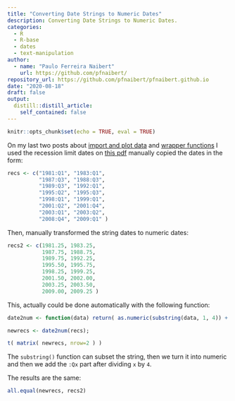 ```yaml
---
title: "Converting Date Strings to Numeric Dates"
description: Converting Date Strings to Numeric Dates.
categories:
  - R
  - R-base
  - dates
  - text-manipulation
author:
  - name: "Paulo Ferreira Naibert"
    url: https://github.com/pfnaibert/
repository_url: https://github.com/pfnaibert/pfnaibert.github.io
date: "2020-08-18"
draft: false
output:
  distill::distill_article:
    self_contained: false
---
```


```r
knitr::opts_chunk$set(echo = TRUE, eval = TRUE)
```

On my last two posts about
[import and plot data](https://pfnaibert.github.io/posts/2020-08-17-plot-base-gdp/)
and
[wrapper functions](https://pfnaibert.github.io/posts/2020-08-18-1-wrapper-gdp/)
I used the recession limit dates on [this pdf](https://portalibre.fgv.br/sites/default/files/2020-06/comunicado-do-comite-de-datacao-de-ciclos-economicos-29_06_2020-1.pdf) manually copied the dates in the form:

```r
recs <- c("1981:Q1", "1983:Q1",
		  "1987:Q3", "1988:Q3",
		  "1989:Q3", "1992:Q1",
		  "1995:Q2", "1995:Q3",
		  "1998:Q1", "1999:Q1",
		  "2001:Q2", "2001:Q4",
		  "2003:Q1", "2003:Q2",
		  "2008:Q4", "2009:Q1" )
```

Then, manually transformed the string dates to numeric dates:

```r
recs2 <- c(1981.25, 1983.25,
		   1987.75, 1988.75,
		   1989.75, 1992.25,
		   1995.50, 1995.75,
		   1998.25, 1999.25,
		   2001.50, 2002.00,
		   2003.25, 2003.50,
		   2009.00, 2009.25 )
```

This, actually could be done automatically with the following function:

```r
date2num <- function(data) return( as.numeric(substring(data, 1, 4)) + as.numeric( substring(data, 7) )/4 )

newrecs <- date2num(recs);

t( matrix( newrecs, nrow=2 ) )
```

The `substring()` function can subset the string, then we turn it into numeric and then we add the `:Qx` part after dividing `x` by `4`.

The results are the same:

```r
all.equal(newrecs, recs2)
```
